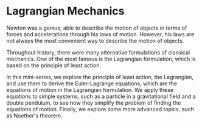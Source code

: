 # Lagrangian Mechanics

Newton was a genius, able to describe the motion of objects in terms of forces and accelerations through his laws of motion.
However, his laws are not always the most convenient way to describe the motion of objects.

Throughout history, there were many alternative formulations of classical mechanics. One of the most famous is the Lagrangian formulation, which is based on the principle of least action.

In this mini-series, we explore the principle of least action, the Lagrangian, and use them to derive the Euler-Lagrange equations, which are the equations of motion in the Lagrangian formulation.
We apply these equations to simple systems, such as a particle in a gravitational field and a double pendulum, to see how they simplify the problem of finding the equations of motion.
Finally, we explore some more advanced topics, such as Noether's theorem.
